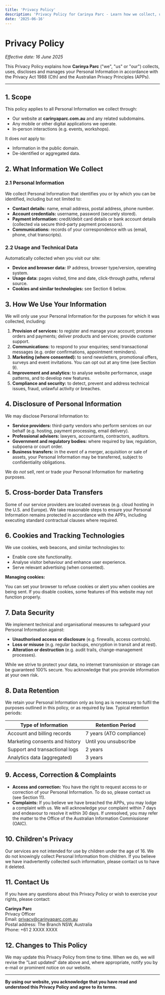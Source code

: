 ```yaml
---
title: 'Privacy Policy'
description: 'Privacy Policy for Carinya Parc - Learn how we collect, use and protect your personal information.'
date: '2025-06-16'
---
```


# Privacy Policy

_Effective date: 16 June 2025_

This Privacy Policy explains how **Carinya Parc** ("we", "us" or "our") collects, uses, discloses and manages your Personal Information in accordance with the Privacy Act 1988 (Cth) and the Australian Privacy Principles (APPs).

---

## 1. Scope

This policy applies to all Personal Information we collect through:

- Our website at **carinyaparc.com.au** and any related subdomains.
- Any mobile or other digital applications we operate.
- In-person interactions (e.g. events, workshops).

It does _not_ apply to:

- Information in the public domain.
- De-identified or aggregated data.

## 2. What Information We Collect

### 2.1 Personal Information

We collect Personal Information that identifies you or by which you can be identified, including but not limited to:

- **Contact details:** name, email address, postal address, phone number.
- **Account credentials:** username, password (securely stored).
- **Payment information:** credit/debit card details or bank account details (collected via secure third-party payment processors).
- **Communications:** records of your correspondence with us (email, phone, chat transcripts).

### 2.2 Usage and Technical Data

Automatically collected when you visit our site:

- **Device and browser data:** IP address, browser type/version, operating system.
- **Usage data:** pages visited, time and date, click-through paths, referral source.
- **Cookies and similar technologies:** see Section 6 below.

## 3. How We Use Your Information

We will only use your Personal Information for the purposes for which it was collected, including:

1. **Provision of services:** to register and manage your account; process orders and payments; deliver products and services; provide customer support.
2. **Communications:** to respond to your enquiries; send transactional messages (e.g. order confirmations, appointment reminders).
3. **Marketing (where consented):** to send newsletters, promotional offers, surveys and event invitations. You can opt out at any time (see Section 9).
4. **Improvement and analytics:** to analyse website performance, usage patterns, and to develop new features.
5. **Compliance and security:** to detect, prevent and address technical issues, fraud, unlawful activity or breaches.

## 4. Disclosure of Personal Information

We may disclose Personal Information to:

- **Service providers:** third-party vendors who perform services on our behalf (e.g. hosting, payment processing, email delivery).
- **Professional advisers:** lawyers, accountants, contractors, auditors.
- **Government and regulatory bodies:** where required by law, regulation, subpoena or court order.
- **Business transfers:** in the event of a merger, acquisition or sale of assets, your Personal Information may be transferred, subject to confidentiality obligations.

We do _not_ sell, rent or trade your Personal Information for marketing purposes.

## 5. Cross-border Data Transfers

Some of our service providers are located overseas (e.g. cloud hosting in the U.S. and Europe). We take reasonable steps to ensure your Personal Information remains protected in accordance with the APPs, including executing standard contractual clauses where required.

## 6. Cookies and Tracking Technologies

We use cookies, web beacons, and similar technologies to:

- Enable core site functionality.
- Analyse visitor behaviour and enhance user experience.
- Serve relevant advertising (when consented).

**Managing cookies:**

You can set your browser to refuse cookies or alert you when cookies are being sent. If you disable cookies, some features of this website may not function properly.

## 7. Data Security

We implement technical and organisational measures to safeguard your Personal Information against:

- **Unauthorised access or disclosure** (e.g. firewalls, access controls).
- **Loss or misuse** (e.g. regular backups, encryption in transit and at rest).
- **Alteration or destruction** (e.g. audit trails, change-management processes).

While we strive to protect your data, no internet transmission or storage can be guaranteed 100% secure. You acknowledge that you provide information at your own risk.

## 8. Data Retention

We retain your Personal Information only as long as is necessary to fulfil the purposes outlined in this policy, or as required by law. Typical retention periods:

| Type of Information            | Retention Period         |
| ------------------------------ | ------------------------ |
| Account and billing records    | 7 years (ATO compliance) |
| Marketing consents and history | Until you unsubscribe    |
| Support and transactional logs | 2 years                  |
| Analytics data (aggregated)    | 3 years                  |

## 9. Access, Correction & Complaints

- **Access and correction:** You have the right to request access to or correction of your Personal Information. To do so, please contact us (see Section 11).
- **Complaints:** If you believe we have breached the APPs, you may lodge a complaint with us. We will acknowledge your complaint within 7 days and endeavour to resolve it within 30 days. If unresolved, you may refer the matter to the Office of the Australian Information Commissioner (OAIC).

## 10. Children's Privacy

Our services are not intended for use by children under the age of 16. We do not knowingly collect Personal Information from children. If you believe we have inadvertently collected such information, please contact us to have it deleted.

## 11. Contact Us

If you have any questions about this Privacy Policy or wish to exercise your rights, please contact:

**Carinya Parc**  
Privacy Officer  
Email: privacy@carinyaparc.com.au  
Postal address: The Branch NSW, Australia  
Phone: +61 2 XXXX XXXX

## 12. Changes to This Policy

We may update this Privacy Policy from time to time. When we do, we will revise the "Last updated" date above and, where appropriate, notify you by e-mail or prominent notice on our website.

---

**By using our website, you acknowledge that you have read and understood this Privacy Policy and agree to its terms.**

